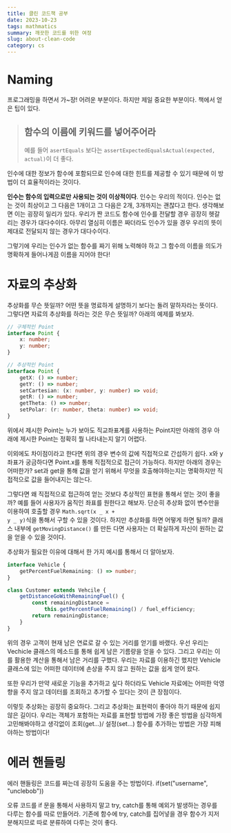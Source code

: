 ```yaml
---
title: 클린 코드책 공부
date: 2023-10-23
tags: mathmatics
summary: 깨끗한 코드를 위한 여정
slug: about-clean-code
category: cs
---
```


# Naming

프로그래밍을 하면서 가~장! 어려운 부분이다. 하지만 제일 중요한 부분이다. 책에서 얻은 팁이 있다.

> ## 함수의 이름에 키워드를 넣어주어라
>
> 예를 들어 <code>asertEquals</code> 보다는 <code>assertExpectedEqualsActual(expected, actual)</code>이 더 좋다.

인수에 대한 정보가 함수에 포함되므로 인수에 대한 힌트를 제공할 수 있기 때문에 이 방법이 더 효율적이라는 것이다.

**인수는 함수의 입력으로만 사용되는 것이 이상적이다**. 인수는 우리의 적이다. 인수는 없는 것이 최상이고 그 다음은 1개이고 그 다음은 2개, 3개까지는 괜찮다고 한다. 생각해보면 이는 굉장히 일리가 있다. 우리가 짠 코드도 함수에 인수를 전달할 경우 굉장히 헷갈리는 경우가 대다수이다. 아무리 열심히 이름은 짜더라도 인수가 있을 경우 우리의 뜻이 제대로 전달되지 않는 경우가 대다수이다.

그렇기에 우리는 인수가 없는 함수를 짜기 위해 노력해야 하고 그 함수의 이름을 의도가 명확하게 들어나게끔 이름을 지어야 한다!

# 자료의 추상화

추상화를 무슨 뜻일까? 어떤 뜻을 명료하게 설명하기 보다는 돌려 말하자라는 뜻이다. 그렇다면 자료의 추상화를 하라는 것은 무슨 뜻일까? 아래의 예제를 봐보자.

```typescript
// 구체적인 Point
interface Point {
	x: number;
	y: number;
}

// 추상적인 Point
interface Point {
	getX: () => number;
	getY: () => number;
	setCartesian: (x: number, y: number) => void;
	getR: () => number;
	getTheta: () => number;
	setPolar: (r: number, theta: number) => void;
}
```

위에서 제시한 Point는 누가 보아도 직교좌표계를 사용하는 Point지만 아래의 경우 아래에 제시한 Point는 정확히 뭘 나타내는지 알기 어렵다.

이외에도 차이점이라고 한다면 위의 경우 변수의 값에 직접적으로 간섭하기 쉽다. x와 y좌표가 궁금하다면 Point.x를 통해 직접적으로 접근이 가능하다. 하지만 아래의 경우는 어떠한가? set과 get을 통해 값을 얻기 위해서 무엇을 호출해야하는지는 명확하지만 직접적으로 값을 들어내지는 않는다.

그렇다면 왜 직접적으로 접근하여 얻는 것보다 추상적인 표현을 통해서 얻는 것이 좋을까? 예를 들어 사용자가 움직인 좌표를 원한다고 해보자. 단순히 추상화 없이 변수만을 이용하여 호출할 경우 <code>Math.sqrt(x _ x + y _ y)</code>식을 통해서 구할 수 있을 것이다. 하지만 추상화를 하면 어떻게 하면 될까? 클래스 내부에 <code>getMovingDistance()</code> 를 만든 다면 사용자는 더 확실하게 자신이 원하는 값을 얻을 수 있을 것이다.

추상화가 필요한 이유에 대해서 한 가지 예시를 통해서 더 알아보자.

```typescript
interface Vehicle {
	getPercentFuelRemaining: () => number;
}

class Customer extends Vehcile {
	getDistanceGoWithRemainingFuel() {
		const remainingDistance =
			this.getPercentFuelRemaining() / fuel_efficiency;
		return remainingDistance;
	}
}
```

위의 경우 고객이 현재 남은 연료로 갈 수 있는 거리를 얻기를 바랬다. 우선 우리는 Vechicle 클래스의 메소드를 통해 쉽게 남은 기름량을 얻을 수 있다. 그리고 우리는 이를 활용한 계산을 통해서 남은 거리를 구했다. 우리는 자료를 이용하긴 했지만 Vehicle 클래스에 있는 어떠한 데이터에 손상을 주지 않고 원하는 값을 쉽게 얻어 왔다.

또한 우리가 만약 새로운 기능을 추가하고 싶다 하더라도 Vehicle 자료에는 어떠한 악영향을 주지 않고 데이터를 조회하고 추가할 수 있다는 것이 큰 장점이다.

이렇듯 추상화는 굉장히 중요하다. 그리고 추상화는 표현력이 좋아야 하기 때문에 쉽지 않은 길이다. 우리는 객체가 포함하는 자료를 표현할 방법에 가장 좋은 방법을 심각하게 고민해봐야하고 생각없이 조회(get...)/ 설정(set...) 함수를 추가하는 방법은 가장 피해야하는 방법이다!

# 에러 핸들링

에러 핸들링은 코드를 짜는데 굉장히 도움을 주는 방법이다.
if(set("username", "unclebob"))

오류 코드를 if 문을 통해서 사용하지 말고 try, catch를 통해 예외가 발생하는 경우를 다루는 함수를 따로 만들어라. 기존에 함수에 try, catch를 집어넣을 경우 함수가 지저분해지므로 따로 분류하여 다루는 것이 좋다.
